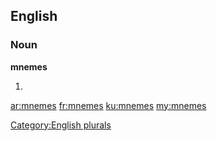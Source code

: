 ==English==

===Noun===
'''mnemes'''

# {{plural of|[[mneme]]}}

[[Category:English plurals]]

[[ar:mnemes]]
[[fr:mnemes]]
[[ku:mnemes]]
[[my:mnemes]]